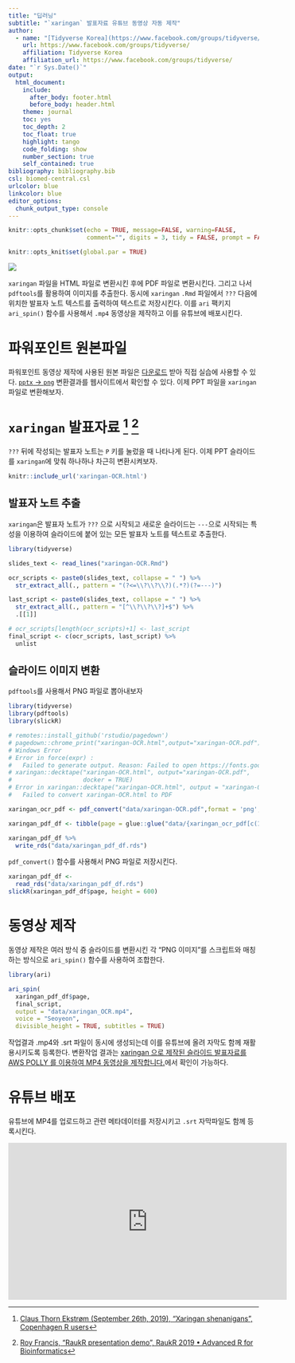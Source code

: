 ```yaml
---
title: "딥러닝"
subtitle: "`xaringan` 발표자료 유튜브 동영상 자동 제작"
author:
  - name: "[Tidyverse Korea](https://www.facebook.com/groups/tidyverse/)"
    url: https://www.facebook.com/groups/tidyverse/
    affiliation: Tidyverse Korea
    affiliation_url: https://www.facebook.com/groups/tidyverse/
date: "`r Sys.Date()`"
output:
  html_document: 
    include:
      after_body: footer.html
      before_body: header.html
    theme: journal
    toc: yes
    toc_depth: 2
    toc_float: true
    highlight: tango
    code_folding: show
    number_section: true
    self_contained: true
bibliography: bibliography.bib
csl: biomed-central.csl
urlcolor: blue
linkcolor: blue
editor_options: 
  chunk_output_type: console
---
```


``` r
knitr::opts_chunk$set(echo = TRUE, message=FALSE, warning=FALSE,
                      comment="", digits = 3, tidy = FALSE, prompt = FALSE, fig.align = 'center')

knitr::opts_knit$set(global.par = TRUE) 
```



![](fig/from-xarigan-to-mp4.png)

`xaringan` 파일을 HTML 파일로 변환시킨 후에 PDF 파일로 변환시킨다. 그리고 나서 `pdftools`를 활용하여 이미지를 추출한다.
동시에 `xaringan` `.Rmd` 파일에서 `???` 다음에 위치한 발표자 노트 텍스트를 출력하여 텍스트로 저장시킨다.
이를 `ari` 팩키지 `ari_spin()` 함수를 사용해서 `.mp4` 동영상을 제작하고 이를 유튜브에 배포시킨다.


# 파워포인트 원본파일 {#original-pptx}

파워포인트 동영상 제작에 사용된 원본 파일은 [다운로드](data/Xaringan_OCR.pptx) 받아 직접 실습에 사용할 수 있다.
[`pptx` &rarr; `png`](https://statkclee.github.io/deep-learning/r-ari.html#3_PPT_%E2%86%92_%EB%B0%9C%ED%91%9C%EB%8F%99%EC%98%81%EC%83%811) 변환결과를 웹사이트에서 확인할 수 있다.
이제 PPT 파일을 `xaringan` 파일로 변환해보자.

# `xaringan` 발표자료 [^how-to-presentor-notes] [^RaukR-xaringan-demo] {#xaringan-slideshow}

[^how-to-presentor-notes]: [Claus Thorn Ekstrøm (September 26th, 2019), "Xaringan shenanigans", Copenhagen R users](https://www.biostatistics.dk/talks/CopenhagenRuseRs-2019/index.html)

[^RaukR-xaringan-demo]: [Roy Francis, "RaukR presentation demo", RaukR 2019 • Advanced R for Bioinformatics](https://github.com/NBISweden/raukrtemplate)


`???` 뒤에 작성되는 발표자 노트는 `P` 키를 눌렀을 때 나타나게 된다. 이제 PPT 슬라이드를 `xaringan`에 맞춰 하나하나 차근히 변환시켜보자.

```r
knitr::include_url('xaringan-OCR.html')
```



## 발표자 노트 추출 {#extract-all-notes}

`xaringan`은 발표자 노트가 `???` 으로 시작되고 새로운 슬라이드는 `---`으로 시작되는 특성을 이용하여 슬라이드에 붙어 있는 모든 발표자 노트를 텍스트로 추출한다.

```r
library(tidyverse)

slides_text <- read_lines("xaringan-OCR.Rmd") 

ocr_scripts <- paste0(slides_text, collapse = " ") %>% 
  str_extract_all(., pattern = "(?<=\\?\\?\\?)(.*?)(?=---)")

last_script <- paste0(slides_text, collapse = " ") %>% 
  str_extract_all(., pattern = "[^\\?\\?\\?]+$") %>% 
  .[[1]]

# ocr_scripts[length(ocr_scripts)+1] <- last_script
final_script <- c(ocr_scripts, last_script) %>% 
  unlist
```

## 슬라이드 이미지 변환 {#extract-all-slides}

`pdftools`를 사용해서 PNG 파일로 뽑아내보자

```r
library(tidyverse)
library(pdftools)
library(slickR)

# remotes::install_github('rstudio/pagedown')
# pagedown::chrome_print("xaringan-OCR.html",output="xaringan-OCR.pdf")
# Windows Error
# Error in force(expr) : 
#   Failed to generate output. Reason: Failed to open https://fonts.googleapis.com/css?family=Nanum+Gothic:300,300i&display=swap (HTTP status code: 400)
# xaringan::decktape("xaringan-OCR.html", output="xaringan-OCR.pdf", 
#                    docker = TRUE)
# Error in xaringan::decktape("xaringan-OCR.html", output = "xaringan-OCR.pdf",  : 
#   Failed to convert xaringan-OCR.html to PDF

xaringan_ocr_pdf <- pdf_convert("data/xaringan-OCR.pdf",format = 'png',verbose = FALSE)

xaringan_pdf_df <- tibble(page = glue::glue("data/{xaringan_ocr_pdf[c(1,3:11)]}") )

xaringan_pdf_df %>% 
  write_rds("data/xaringan_pdf_df.rds")
```

`pdf_convert()` 함수를 사용해서 PNG 파일로 저장시킨다.

```r
xaringan_pdf_df <-  
  read_rds("data/xaringan_pdf_df.rds")  
slickR(xaringan_pdf_df$page, height = 600)
```


# 동영상 제작 {#extract-all-slides-youtube}

동영상 제작은 여러 방식 중 슬라이드를 변환시킨 각 "PNG 이미지"를 스크립트와 매칭하는 방식으로 `ari_spin()` 함수를 사용하여 조합한다.

```r
library(ari)

ari_spin(
  xaringan_pdf_df$page,
  final_script,
  output = "data/xaringan_OCR.mp4", 
  voice = "Seoyeon",
  divisible_height = TRUE, subtitles = TRUE)
```

작업결과 .mp4와 .srt 파일이 동시에 생성되는데 이를 유튜브에 올려 자막도 함께 재활용시키도록 등록한다. 
변환작업 결과는 [xaringan 으로 제작된 슬라이드 발표자료를 AWS POLLY 를 이용하여 MP4 동영상을 제작합니다.](https://www.youtube.com/watch?v=TjYnx2jALmY)에서 확인이 가능하다.

# 유튜브 배포 {#extract-all-slides-youtube-deploy}

유튜브에 MP4를 업로드하고 관련 메타데이터를 저장시키고 `.srt` 자막파일도 함께 등록시킨다.

<iframe width="560" height="315" src="https://www.youtube.com/embed/TjYnx2jALmY" frameborder="0" allow="accelerometer; autoplay; clipboard-write; encrypted-media; gyroscope; picture-in-picture" allowfullscreen></iframe>
